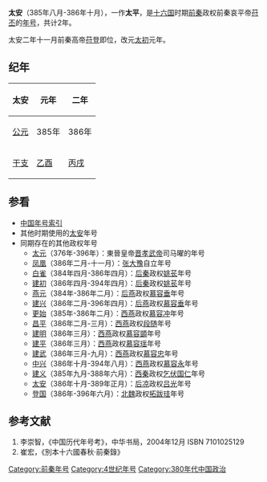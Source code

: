 {{Eranamebox|年号=太安
|起讫时间= 385年八月-386年十月
|政权= [[前秦|前秦]]
|帝王= 前秦哀平帝[[苻丕|苻丕]]
|历时= 2年
|timeline= <timeline>
ImageSize  = width:200 height:50
PlotArea   = width:180 height:30 left:10 bottom:20
TimeAxis   = orientation:horizontal
DateFormat = yyyy
Period     = from:304 till:439
AlignBars  = early
ScaleMajor = increment:135 start:304
Colors =
  id:canvas value:rgb(1,1,0.85)
BackgroundColors = canvas:canvas
PlotData =
  width:15 color:black
  bar:era from:start till:end
  bar:era from:350 till:394 color:red
  bar:era from:385 till:386 color:yellow
</timeline>
|说明= 太安在十六国及前秦时期的位置
}}

'''太安'''（385年八月-386年十月），一作'''太平'''，是[[十六国|十六国]]时期[[前秦|前秦]]政权前秦哀平帝[[苻丕|苻丕]]的[[年号|年号]]，共计2年。

太安二年十一月前秦高帝[[苻登|苻登]]即位，改元[[太初_(前秦)|太初]]元年。

==纪年==
{| class="wikitable"  style="text-align:center;"
!太安!!元年!!二年
|-
![[公元|公元]]
|385年||386年
|-
![[干支|干支]]
|[[乙酉|乙酉]]||[[丙戌|丙戌]]
|}

==参看==
*[[中国年号索引|中国年号索引]]
*其他时期使用的[[太安|太安]]年号
*同期存在的其他政权年号
**[[太元_(晋孝武帝)|太元]]（376年-396年）：東晉皇帝[[晋孝武帝|晋孝武帝]]司马曜的年号
**[[凤凰|凤凰]]（386年二月-十一月）：[[张大豫|张大豫]]自立年号
**[[白雀|白雀]]（384年四月-386年四月）：[[后秦|后秦]]政权[[姚苌|姚苌]]年号
**[[建初_(后秦)|建初]]（386年四月-394年四月）：[[后秦|后秦]]政权[[姚苌|姚苌]]年号
**[[燕元|燕元]]（384年-386年二月）：[[后燕|后燕]]政权[[慕容垂|慕容垂]]年号
**[[建興_(後燕)|建兴]]（386年二月-396年四月）：[[后燕|后燕]]政权[[慕容垂|慕容垂]]年号
**[[更始_(西燕)|更始]]（385年-386年二月）：[[西燕|西燕]]政权[[慕容冲|慕容冲]]年号
**[[昌平|昌平]]（386年二月-三月）：[[西燕|西燕]]政权[[段随|段随]]年号
**[[建明_(西燕)|建明]]（386年三月）：[[西燕|西燕]]政权[[慕容顗|慕容顗]]年号
**[[建平_(西燕)|建平]]（386年三月）：[[西燕|西燕]]政权[[慕容瑶|慕容瑶]]年号
**[[建武_(西燕)|建武]]（386年三月-九月）：[[西燕|西燕]]政权[[慕容忠|慕容忠]]年号
**[[中興_(西燕)|中兴]]（386年十月-394年八月）：[[西燕|西燕]]政权[[慕容永|慕容永]]年号
**[[建义_(西秦)|建义]]（385年九月-388年六月）：[[西秦|西秦]]政权[[乞伏国仁|乞伏国仁]]年号
**[[太安_(后凉)|太安]]（386年十月-389年正月）：[[后凉|后凉]]政权[[吕光|吕光]]年号
**[[登国|登国]]（386年-396年六月）：[[北魏|北魏]]政权[[拓跋珪|拓跋珪]]年号

==参考文献==
# 李崇智，《中国历代年号考》，中华书局，2004年12月 ISBN 7101025129
# 崔宏，《別本十六國春秋·前秦錄》

{{年号|[[建元_(前秦)|建元]]|[[中国年号索引|中国年号]]|[[太初_(前秦)|太初]]}}
{{晉十六國年號}}

[[Category:前秦年号|Category:前秦年号]]
[[Category:4世纪年号|Category:4世纪年号]]
[[Category:380年代中国政治|Category:380年代中国政治]]
